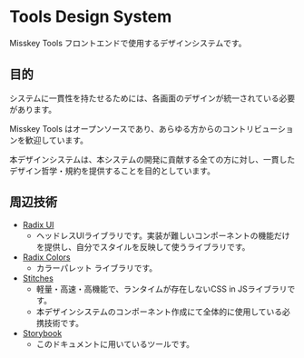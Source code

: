 # Tools Design System

Misskey Tools フロントエンドで使用するデザインシステムです。

## 目的

システムに一貫性を持たせるためには、各画面のデザインが統一されている必要があります。

Misskey Tools はオープンソースであり、あらゆる方からのコントリビューションを歓迎しています。

本デザインシステムは、本システムの開発に貢献する全ての方に対し、一貫したデザイン哲学・規約を提供することを目的としています。

## 周辺技術

* [Radix UI](https://www.radix-ui.com)
  * ヘッドレスUIライブラリです。実装が難しいコンポーネントの機能だけを提供し、自分でスタイルを反映して使うライブラリです。
* [Radix Colors](https://www.radix-ui.com/docs/colors)
  * カラーパレット ライブラリです。
* [Stitches](https://stitches.dev)
  * 軽量・高速・高機能で、ランタイムが存在しないCSS in JSライブラリです。
  * 本デザインシステムのコンポーネント作成にて全体的に使用している必携技術です。
* [Storybook](https://storybook.js.org)
  * このドキュメントに用いているツールです。